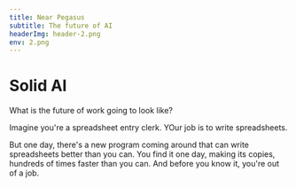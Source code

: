 ```yaml
---
title: Near Pegasus
subtitle: The future of AI
headerImg: header-2.png
env: 2.png
---
```


# Solid AI

What is the future of work going to look like? 

Imagine you're a spreadsheet entry clerk. YOur job is to write spreadsheets. 

But one day, there's a new program coming around that can write spreadsheets better than you can. You find it one day, making its copies, hundreds of times faster than you can. And before you know it, you're out of a job. 



